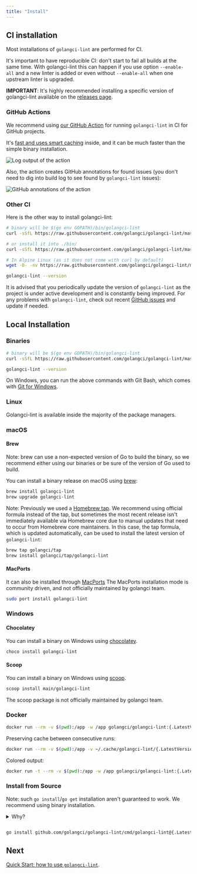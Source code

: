 ```yaml
---
title: "Install"
---
```


## CI installation

Most installations of `golangci-lint` are performed for CI.

It's important to have reproducible CI: don't start to fail all builds at the same time.
With golangci-lint this can happen if you use option `--enable-all` and a new linter is added
or even without `--enable-all` when one upstream linter is upgraded.

**IMPORTANT**: It's highly recommended installing a specific version of golangci-lint available on the [releases page](https://github.com/golangci/golangci-lint/releases).

### GitHub Actions

We recommend using [our GitHub Action](https://github.com/golangci/golangci-lint-action) for running `golangci-lint` in CI for GitHub projects.

It's [fast and uses smart caching](https://github.com/golangci/golangci-lint-action#performance) inside,
and it can be much faster than the simple binary installation.

![Log output of the action](./colored-line-number.png)

Also, the action creates GitHub annotations for found issues (you don't need to dig into build log to see found by `golangci-lint` issues):

![GitHub annotations of the action](./annotations.png)

### Other CI

Here is the other way to install golangci-lint:

```sh
# binary will be $(go env GOPATH)/bin/golangci-lint
curl -sSfL https://raw.githubusercontent.com/golangci/golangci-lint/master/install.sh | sh -s -- -b $(go env GOPATH)/bin {.LatestVersion}

# or install it into ./bin/
curl -sSfL https://raw.githubusercontent.com/golangci/golangci-lint/master/install.sh | sh -s {.LatestVersion}

# In Alpine Linux (as it does not come with curl by default)
wget -O- -nv https://raw.githubusercontent.com/golangci/golangci-lint/master/install.sh | sh -s {.LatestVersion}

golangci-lint --version
```

It is advised that you periodically update the version of `golangci-lint` as the project is under active development
and is constantly being improved. For any problems with `golangci-lint`, check out recent [GitHub issues](https://github.com/golangci/golangci-lint/issues) and update if needed.

## Local Installation

### Binaries

```sh
# binary will be $(go env GOPATH)/bin/golangci-lint
curl -sSfL https://raw.githubusercontent.com/golangci/golangci-lint/master/install.sh | sh -s -- -b $(go env GOPATH)/bin {.LatestVersion}

golangci-lint --version
```

On Windows, you can run the above commands with Git Bash, which comes with [Git for Windows](https://git-scm.com/download/win).

### Linux

Golangci-lint is available inside the majority of the package managers.

### macOS

#### Brew

Note: brew can use a non-expected version of Go to build the binary,
so we recommend either using our binaries or be sure of the version of Go used to build.

You can install a binary release on macOS using [brew](https://brew.sh/):

```sh
brew install golangci-lint
brew upgrade golangci-lint
```

Note: Previously we used a [Homebrew tap](https://github.com/golangci/homebrew-tap). We recommend using official formula instead of the tap, but sometimes the most recent release
isn't immediately available via Homebrew core due to manual updates that need to occur from Homebrew core maintainers. In this case, the tap formula, which is updated automatically,
can be used to install the latest version of `golangci-lint`:

```sh
brew tap golangci/tap
brew install golangci/tap/golangci-lint
```

#### MacPorts

It can also be installed through [MacPorts](https://www.macports.org/)
The MacPorts installation mode is community driven, and not officially maintained by golangci team.

```sh
sudo port install golangci-lint
```

### Windows

#### Chocolatey

You can install a binary on Windows using [chocolatey](https://community.chocolatey.org/packages/golangci-lint).

```sh
choco install golangci-lint
```

#### Scoop

You can install a binary on Windows using [scoop](https://scoop.sh).

```sh
scoop install main/golangci-lint
```

The scoop package is not officially maintained by golangci team.

### Docker

```sh
docker run --rm -v $(pwd):/app -w /app golangci/golangci-lint:{.LatestVersion} golangci-lint run -v
```

Preserving cache between consecutive runs:
```sh
docker run --rm -v $(pwd):/app -v ~/.cache/golangci-lint/{.LatestVersion}:/root/.cache -w /app golangci/golangci-lint:{.LatestVersion} golangci-lint run -v
```

Colored output:
```sh
docker run -t --rm -v $(pwd):/app -w /app golangci/golangci-lint:{.LatestVersion} golangci-lint run -v
```

### Install from Source

Note: such `go install`/`go get` installation aren't guaranteed to work. We recommend using binary installation.

<details>
<summary>Why?</summary>

`go install`/`go get` installation isn't recommended because of the following points:

1. Some users use `-u` flag for `go get`, which upgrades our dependencies. Resulting configuration wasn't tested and isn't guaranteed to work.
2. [`go.mod`](https://github.com/golangci/golangci-lint/blob/master/go.mod) replacement directive doesn't apply. It means a user will be using patched version of `golangci-lint` if we use such replacements.
3. We've encountered a lot of issues with Go modules hashes.
4. It allows installation from `master` branch which can't be considered stable.
5. It's slower than binary installation.

</details>

<div style="margin-top: 2em;">

```sh
go install github.com/golangci/golangci-lint/cmd/golangci-lint@{.LatestVersion}
```

</div>

## Next

[Quick Start: how to use `golangci-lint`](/welcome/quick-start/).
